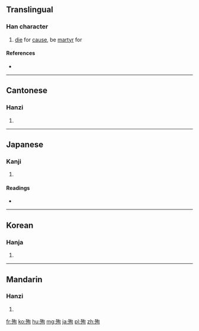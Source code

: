 ==Translingual==

===Han character===
{{Han char|rn=78|rad=歹|as=06|sn=10|four=1722<sub>0</sub>|canj=一弓心日 (MNPA)|ids=⿰[[歹]][[旬]]}}

# [[die]] for [[cause]], be [[martyr]] for

====References====
* {{Han ref|kx=0580.220|dkj=16448|dj=0972.300|hdz=21386.060|uh=6B89|ud=27529|bh=AEEE|bd=44782}}

----

==Cantonese==

===Hanzi===
{{yue-hanzi|jyut=|y=seun1, seun6}}

# {{defn|lang=yue|sort=歹06}}

----

==Japanese==

===Kanji===
{{ja-kanji|grade=c|rs=歹06}}

# {{defn|lang=ja|sort=歹06}}

====Readings====
* {{ja-readings|on=[[じゅん]] (jun)|kun=[[したがう]] (shitagau)}}

----

==Korean==

===Hanja===
{{ko-hanja|hangeul=순|eumhun=|rv=sun|mr=sun|y=swun}}

# {{defn|lang=ko|sort=歹06}}

----

==Mandarin==

===Hanzi===
{{cmn-hanzi|pin=[[xùn]] ([[xun4]])|wg=hsün<sup>4</sup>}}

# {{defn|lang=cmn|sort=歹06}}

[[fr:殉]]
[[ko:殉]]
[[hu:殉]]
[[mg:殉]]
[[ja:殉]]
[[pl:殉]]
[[zh:殉]]